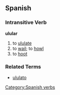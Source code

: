 == Spanish ==
=== Intransitive Verb ===
'''ulular'''
# to [[ululate]]
# to [[wail]]; to [[howl]]
# to [[hoot]]

=== Related Terms ===
*[[ululato]]

[[Category:Spanish verbs]]